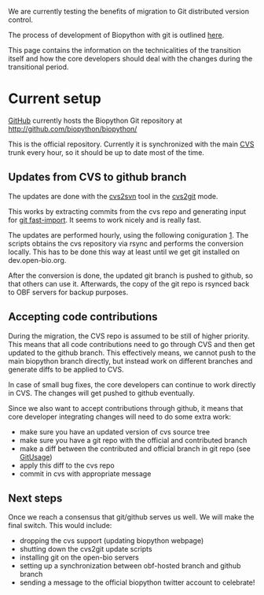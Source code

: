 We are currently testing the benefits of migration to Git distributed version control.

The process of development of Biopython with git is outlined [[GitUsage|here]].

This page contains the information on the technicalities of the transition itself and how the core developers should deal with the changes during the transitional period.

= Current setup =

[http://github.com/ GitHub] currently hosts the Biopython Git repository at http://github.com/biopython/biopython/

This is the official repository. Currently it is synchronized with the main [[CVS]] trunk every hour, so it should be up to date most of the time.

== Updates from CVS to github branch ==

The updates are done with the [http://cvs2svn.tigris.org/ cvs2svn] tool in the [http://cvs2svn.tigris.org/cvs2git.html cvs2git] mode.

This works by extracting commits from the cvs repo and generating input for [http://www.kernel.org/pub/software/scm/git/docs/git-fast-import.html git fast-import]. It seems to work nicely and is really fast. 

The updates are performed hourly, using the following coniguration [http://bartek.rezolwenta.eu.org/biopython_git_update/]. 
The scripts obtains the cvs repository via rsync  and performs the conversion locally. This has to be done this way at least until we get git installed on dev.open-bio.org.

After the conversion is done, the updated git branch is pushed to github, so that others can use it. Afterwards, the copy of the git repo is rsynced back to OBF servers for backup purposes.


== Accepting code contributions ==

During the migration, the CVS repo is assumed to be still of higher priority. This means that all code contributions need to go through CVS and then get updated to the github branch. This effectively means, we cannot push to the main biopython branch directly, but instead work on different branches and generate diffs to be applied to CVS. 

In case of small bug fixes, the core developers can continue to work directly in CVS. The changes will get pushed to github eventually.

Since we also want to accept contributions through github, it means that core developer integrating changes will need to do some extra work:
* make sure you have an updated version of cvs source tree
* make sure you have a git repo with the official and contributed branch
* make a diff between the contributed and official branch in git repo (see [[GitUsage]])
* apply this diff to the cvs repo
* commit in cvs with appropriate message


== Next steps ==

Once we reach a consensus that git/github serves us well. We will make the final switch. This would include:
* dropping the cvs support (updating biopython webpage)
* shutting down the cvs2git update scripts 
* installing git on the open-bio servers
* setting up a synchronization between obf-hosted branch and github branch
* sending a message to the official biopython twitter account to celebrate!